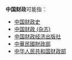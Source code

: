 '''中国财政'''可能指：

* [[中国财政史|中国财政史]]
* [[中国财政_(杂志)|中国财政 (杂志)]]
* [[中国财政经济出版社|中国财政经济出版社]]
* [[中華民國財政部|中華民國財政部]]
* [[中华人民共和国财政部|中华人民共和国财政部]]
{{Disambiguation|cat=四字中国相关消歧义}}